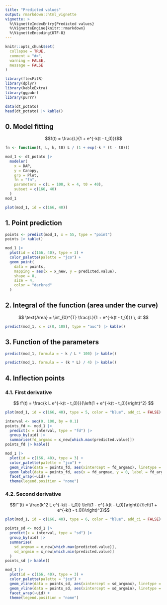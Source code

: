 ```yaml
---
title: "Predicted values"
output: rmarkdown::html_vignette
vignette: >
  %\VignetteIndexEntry{Predicted values}
  %\VignetteEngine{knitr::rmarkdown}
  %\VignetteEncoding{UTF-8}
---
```


```r
knitr::opts_chunk$set(
  collapse = TRUE,
  comment = "#>",
  warning = FALSE,
  message = FALSE
)
```

```r
library(flexFitR)
library(dplyr)
library(kableExtra)
library(ggpubr)
library(purrr)
```

```r
data(dt_potato)
head(dt_potato) |> kable()
```

## 0. Model fitting

$$f(t) = \frac{L}{1 + e^{-k(t - t_0)}}$$

```r
fn <- function(t, L, k, t0) L / (1 + exp(-k * (t - t0)))
```

```r
mod_1 <- dt_potato |>
  modeler(
    x = DAP,
    y = Canopy,
    grp = Plot,
    fn = "fn",
    parameters = c(L = 100, k = 4, t0 = 40),
    subset = c(166, 40)
  )
mod_1
```

```r
plot(mod_1, id = c(166, 40))
```

## 1. Point prediction

```r
points <- predict(mod_1, x = 55, type = "point")
points |> kable()
```

```r
mod_1 |>
  plot(id = c(166, 40), type = 3) +
  color_palette(palette = "jco") +
  geom_point(
    data = points,
    mapping = aes(x = x_new, y = predicted.value),
    shape = 8,
    size = 4,
    color = "darkred"
  )
```


## 2. Integral of the function (area under the curve)

$$ \text{Area} = \int_{0}^{T} \frac{L}{1 + e^{-k(t - t_0)}} \, dt $$

```r
predict(mod_1, x = c(0, 108), type = "auc") |> kable()
```

## 3. Function of the parameters

```r
predict(mod_1, formula = ~ k / L * 100) |> kable()
```
```r
predict(mod_1, formula = ~ (k * L) / 4) |> kable()
```


## 4. Inflection points

### 4.1. First derivative

$$ f'(t) = \frac{k L e^{-k(t - t_0)}}{\left(1 + e^{-k(t - t_0)}\right)^2} $$

```r
plot(mod_1, id = c(166, 40), type = 5, color = "blue", add_ci = FALSE)
```

```r
interval <- seq(0, 100, by = 0.1)
points_fd <- mod_1 |>
  predict(x = interval, type = "fd") |>
  group_by(uid) |>
  summarise(fd_argmax = x_new[which.max(predicted.value)])
points_fd |> kable()
```
```r
mod_1 |>
  plot(id = c(166, 40), type = 3) +
  color_palette(palette = "jco") +
  geom_vline(data = points_fd, aes(xintercept = fd_argmax), linetype = 2) +
  geom_label(data = points_fd, aes(x = fd_argmax, y = 0, label = fd_argmax)) +
  facet_wrap(~uid) +
  theme(legend.position = "none")
```

### 4.2. Second derivative

$$f''(t) = \frac{k^2 L e^{-k(t - t_0)} \left(1 - e^{-k(t - t_0)}\right)}{\left(1 + e^{-k(t - t_0)}\right)^3}$$

```r
plot(mod_1, id = c(166, 40), type = 6, color = "blue", add_ci = FALSE)
```

```r
points_sd <- mod_1 |>
  predict(x = interval, type = "sd") |>
  group_by(uid) |>
  summarise(
    sd_argmax = x_new[which.max(predicted.value)],
    sd_argmin = x_new[which.min(predicted.value)]
  )
points_sd |> kable()
```

```r
mod_1 |>
  plot(id = c(166, 40), type = 3) +
  color_palette(palette = "jco") +
  geom_vline(data = points_sd, aes(xintercept = sd_argmax), linetype = 2) +
  geom_vline(data = points_sd, aes(xintercept = sd_argmin), linetype = 2) +
  facet_wrap(~uid) +
  theme(legend.position = "none")
```
